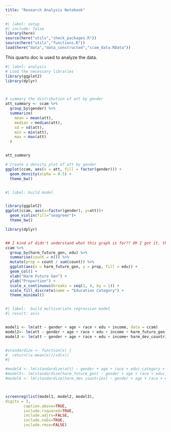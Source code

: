 ```yaml
---
title: "Research Analysis Notebook"
---
```


```r
#| label: setup
#| include: false
library(here)
source(here("utils","check_packages.R"))
source(here("utils","functions.R"))
load(here("data","data_constructed","ccam_data.RData"))
```

This quarto doc is used to analyze the data.

```r
#| label: analysis
# Load the necessary libraries
library(ggplot2)
library(dplyr)



# summary the distribution of att by gender
att_summary <- ccam %>%
  group_by(gender) %>%
  summarize(
    mean = mean(att),
    median = median(att),
    sd = sd(att),
    min = min(att),
    max = max(att)
  )


att_summary

# Create a density plot of att by gender
ggplot(ccam, aes(x = att, fill = factor(gender))) +
  geom_density(alpha = 0.5) +
  theme_bw()



```



```r
#| label: build model


library(ggplot2)
ggplot(ccam, aes(x=factor(gender), y=att))+
  geom_violin(fill="seagreen")+
  theme_bw()

library(dplyr)


## I kind of didn't understand what this graph is for?? Oh I got it. the x axis means the concern of the harm next generation, and we actually can see that the education didn't affect taht much. 1&4 looks pretty similar.
ccam %>%
  group_by(harm_future_gen, edu) %>%
  summarise(count = n()) %>%
  mutate(prop = count / sum(count)) %>%
  ggplot(aes(x = harm_future_gen, y = prop, fill = edu)) +
  geom_col() +
  xlab("Harm Future Gen") +
  ylab("Proportion") +
  scale_x_continuous(breaks = seq(1, 4, by = 1)) +
  scale_fill_discrete(name = "Education Category") +
  theme_minimal()



```


```r
#| label:  build multivariate regression model 
#| result: asis


model1 <- lm(att ~ gender + age + race + edu + income, data = ccam)
model2<- lm(att ~ gender + age + race + edu + income + harm_future_gen, data = ccam)
model3 <- lm(att ~ gender + age + race + edu + income+ harm_dev_countries, data = ccam)


#standardize <- function(x) {
#  return((x-mean(x))/sd(x))
#}

#model4 <- lm(standardize(att) ~ gender + age + race + educ_category + income_category, data = ccam)
#model5<- lm(standardize(harm_future_gen) ~ gender + age + race + educ_category + income_category, data = ccam)
#model6 <- lm(standardize(harm_dev_countries) ~ gender + age + race + educ_category + income_category, data = ccam)



screenreg(list(model1, model2, model3),
digits = 3,
        caption.above=TRUE, 
        include.rsquared=TRUE,
        include.adjrs=FALSE,
        include.nobs=TRUE,
        include.rmse=FALSE)

```


